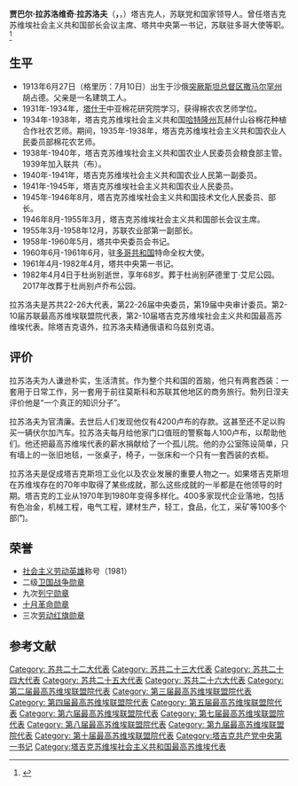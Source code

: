 {{Infobox officeholder
|name  = 贾巴尔·拉苏洛维奇·拉苏洛夫
|original_name = Джаба́р Расу́лович Расу́лов
| office1 = [[塔吉克苏维埃社会主义共和国|塔吉克苏维埃社会主义共和国]]部长会议主席
| term_start1 = 1946年8月
| term_end1 = 1955年3月27日
| predecessor1 = [[马马达利·库尔班诺维奇·库尔班诺夫|马马达利·库尔班诺维奇·库尔班诺夫]]
| successor1 =  [[图尔松·乌利贾巴耶维奇·乌利贾巴耶夫|图尔松·乌利贾巴耶维奇·乌利贾巴耶夫]]
| office2 = [[塔吉克共产党|塔吉克共产党]]中央第一书记
|term_start2 = 1956年5月24日
|term_end2 = 1961年6月12日
|predecessor2 = [[图尔松·乌利贾巴耶维奇·乌利贾巴耶夫|图尔松·乌利贾巴耶维奇·乌利贾巴耶夫]]
|successor2 = 	[[拉赫蒙·纳比耶维奇·纳比耶夫|拉赫蒙·纳比耶维奇·纳比耶夫]]
|birth_date={{OldStyleDate|1913年|7月10日|6月27日}}
|birth_place={{flag|Russian Empire}}[[突厥斯坦总督区|突厥斯坦总督区]][[撒马尔罕州|撒马尔罕州]]胡占德
|death_date={{Death date and age|1982|4|4|1913|7|10|mf=y}}
|death_place= {{URS}}[[杜尚別|杜尚別]]
|nationality={{flag|Russian Empire}}（1913-1917）<br>{{flag|Russian SFSR|1918}}（1917-1922）<br> {{URS}}（1922－1982）
|party= [[苏联共产党|苏联共产党]] 
|awards={{{!}} style="background:transparent"
{{!}}{{社会主义劳动英雄}}
{{!}}-
{{!}}{{二级卫国战争勋章}}{{!!}}{{列宁勋章}}{{!!}}{{列宁勋章}}{{!!}}{{列宁勋章}}  
{{!}}-
{{!}}{{列宁勋章}}{{!!}}{{列宁勋章}}{{!!}}{{列宁勋章}}{{!!}}{{列宁勋章}}
{{!}}-
{{!}}{{列宁勋章}}{{!!}}{{列宁勋章}}{{!!}}{{十月革命勋章}}{{!!}}{{劳动红旗勋章}} 
{{!}}-
{{!}}{{劳动红旗勋章}}{{!!}}{{劳动红旗勋章}} 
{{!}}}
}}
'''贾巴尔·拉苏洛维奇·拉苏洛夫'''（{{lang-ru|'''Джаба́р Расу́лович Расу́лов}}'''，{{lang-tg|'''Ҷаббор Расулович Расулов}}'''，{{bd|1913年|6月27日（格里历：7月10日）|1982年|4月4日|}}）塔吉克人，苏联党和国家领导人。曾任塔吉克苏维埃社会主义共和国部长会议主席、塔共中央第一书记，苏联驻多哥大使等职。<ref>{{Cite web|title=Справочник по истории Коммунистической партии и Советского Союза 1898 - 1991|url=http://www.knowbysight.info/RRR/04429.asp}}</ref>

== 生平 ==
* 1913年6月27日（格里历：7月10日）出生于沙俄[[突厥斯坦总督区|突厥斯坦总督区]][[撒马尔罕州|撒马尔罕州]]胡占德。父亲是一名建筑工人。
* 1931年-1934年，[[塔什干|塔什干]]中亚棉花研究院学习，获得棉农农艺师学位。
* 1934年-1938年，塔吉克苏维埃社会主义共和国[[哈特隆州|哈特隆州]]瓦赫什山谷棉花种植合作社农艺师。期间，1935年-1938年，塔吉克苏维埃社会主义共和国农业人民委员部棉花农艺师。
* 1938年-1940年，塔吉克苏维埃社会主义共和国农业人民委员会粮食部主管。1939年加入联共（布）。
* 1940年-1941年，塔吉克苏维埃社会主义共和国农业人民第一副委员。
* 1941年-1945年，塔吉克苏维埃社会主义共和国农业人民委员。
* 1945年-1946年8月，塔吉克苏维埃社会主义共和国技术文化人民委员、部长。
* 1946年8月-1955年3月，塔吉克苏维埃社会主义共和国部长会议主席。
* 1955年3月-1958年12月，苏联农业部第一副部长。
* 1958年-1960年5月，塔共中央委员会书记。
* 1960年6月-1961年6月，驻[[多哥共和国|多哥共和国]]特命全权大使。
* 1961年4月-1982年4月，塔共中央第一书记。
* 1982年4月4日于杜尚别逝世，享年68岁。葬于杜尚别萨德里丁·艾尼公园。2017年改葬于杜尚别卢乔布公园。
拉苏洛夫是苏共22-26大代表，第22-26届中央委员，第19届中央审计委员。第2-10届苏联最高苏维埃联盟院代表，第2-10届塔吉克苏维埃社会主义共和国最高苏维埃代表。除塔吉克语外，拉苏洛夫精通俄语和乌兹别克语。

== 评价 ==
拉苏洛夫为人谦逊朴实，生活清贫。作为整个共和国的首脑，他只有两套西装：一套用于日常工作，另一套用于前往莫斯科和苏联其他地区的商务旅行。勃列日涅夫评价他是“一个真正的知识分子”。

拉苏洛夫为官清廉。去世后人们发现他仅有4200卢布的存款。这甚至还不足以购买一辆伏尔加汽车。拉苏洛夫每月给他家门口值班的警察每人100卢布，以帮助他们。他还把最高苏维埃代表的薪水捐献给了一个孤儿院。他的办公室陈设简单，只有墙上的一张旧地毯，一张桌子，椅子，一张床和一个只有一套西装的衣柜。

拉苏洛夫是促成塔吉克斯坦工业化以及农业发展的重要人物之一。如果塔吉克斯坦在苏维埃存在的70年中取得了某些成就，那么这些成就的一半都是在他领导的时期。塔吉克的工业从1970年到1980年变得多样化。400多家现代企业落地，包括有色冶金，机械工程，电气工程，建材生产，轻工，食品，化工，采矿等100多个部门。

== 荣誉 ==
* [[社会主义劳动英雄|社会主义劳动英雄]]称号（1981）
* 二级[[卫国战争勋章|卫国战争勋章]]
* 九次[[列宁勋章|列宁勋章]]
* [[十月革命勋章|十月革命勋章]]
* 三次[[劳动红旗勋章|劳动红旗勋章]]

== 参考文献==
{{Reflist}}

[[Category:_苏共二十二大代表|Category: 苏共二十二大代表]]
[[Category:_苏共二十三大代表|Category: 苏共二十三大代表]]
[[Category:_苏共二十四大代表|Category: 苏共二十四大代表]]
[[Category:_苏共二十五大代表|Category: 苏共二十五大代表]]
[[Category:_苏共二十六大代表|Category: 苏共二十六大代表]]
[[Category:_第二届最高苏维埃联盟院代表|Category: 第二届最高苏维埃联盟院代表]]
[[Category:_第三届最高苏维埃联盟院代表|Category: 第三届最高苏维埃联盟院代表]]
[[Category:_第四届最高苏维埃联盟院代表|Category: 第四届最高苏维埃联盟院代表]]
[[Category:_第五届最高苏维埃联盟院代表|Category: 第五届最高苏维埃联盟院代表]]
[[Category:_第六届最高苏维埃联盟院代表|Category: 第六届最高苏维埃联盟院代表]]
[[Category:_第七届最高苏维埃联盟院代表|Category: 第七届最高苏维埃联盟院代表]]
[[Category:_第八届最高苏维埃联盟院代表|Category: 第八届最高苏维埃联盟院代表]]
[[Category:_第九届最高苏维埃联盟院代表|Category: 第九届最高苏维埃联盟院代表]]
[[Category:_第十届最高苏维埃联盟院代表|Category: 第十届最高苏维埃联盟院代表]]
[[Category:塔吉克共产党中央第一书记|Category:塔吉克共产党中央第一书记]]
[[Category:塔吉克苏维埃社会主义共和国最高苏维埃代表|Category:塔吉克苏维埃社会主义共和国最高苏维埃代表]]